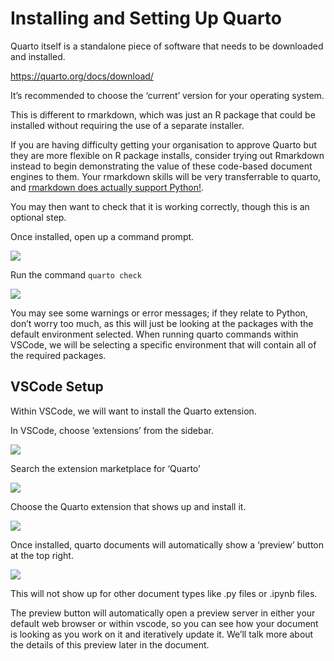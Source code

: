 # Installing and Setting Up Quarto

Quarto itself is a standalone piece of software that needs to be downloaded and installed.

[https://quarto.org/docs/download/](https://quarto.org/docs/download/)

It's recommended to choose the 'current' version for your operating system.

:::{.callout-note}
This is different to rmarkdown, which was just an R package that could be installed without requiring the use of a separate installer.

If you are having difficulty getting your organisation to approve Quarto but they are more flexible on R package installs, consider trying out Rmarkdown instead to begin demonstrating the value of these code-based document engines to them. Your rmarkdown skills will be very transferrable to quarto, and [rmarkdown does actually support Python!](https://bookdown.org/yihui/rmarkdown-cookbook/eng-python.html).
:::

:::{.callout-tip}

You may then want to check that it is working correctly, though this is an optional step.

Once installed, open up a command prompt.

![](assets/2024-08-22-14-34-30.png)

Run the command `quarto check`

![](assets/2024-08-22-14-35-24.png)

You may see some warnings or error messages; if they relate to Python, don't worry too much, as this will just be looking at the packages with the default environment selected. When running quarto commands within VSCode, we will be selecting a specific environment that will contain all of the required packages.
:::

## VSCode Setup

Within VSCode, we will want to install the Quarto extension.

In VSCode, choose 'extensions' from the sidebar.

![](assets/2024-08-22-14-42-31.png)

Search the extension marketplace for 'Quarto'

![](assets/2024-08-22-14-42-57.png)

Choose the Quarto extension that shows up and install it.

![](assets/2024-08-22-14-43-27.png)

Once installed, quarto documents will automatically show a 'preview' button at the top right.

![](assets/2024-08-22-14-44-29.png)

This will not show up for other document types like .py files or .ipynb files.

The preview button will automatically open a preview server in either your default web browser or within vscode, so you can see how your document is looking as you work on it and iteratively update it. We'll talk more about the details of this preview later in the document.
